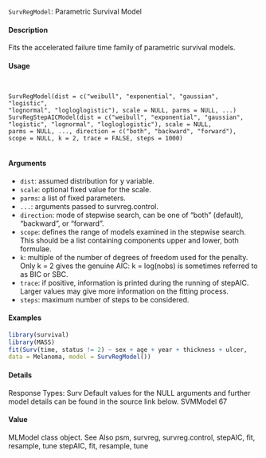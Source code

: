 
``SurvRegModel``:  Parametric Survival Model

#### Description

Fits the accelerated failure time family of parametric survival models.

#### Usage
<pre><code>

SurvRegModel(dist = c("weibull", "exponential", "gaussian", "logistic",
"lognormal", "logloglogistic"), scale = NULL, parms = NULL, ...)
SurvRegStepAICModel(dist = c("weibull", "exponential", "gaussian",
"logistic", "lognormal", "logloglogistic"), scale = NULL,
parms = NULL, ..., direction = c("both", "backward", "forward"),
scope = NULL, k = 2, trace = FALSE, steps = 1000)

</code></pre>

#### Arguments

* ``dist``: assumed distribution for y variable.
* ``scale``: optional fixed value for the scale.
* ``parms``: a list of fixed parameters.
* ``...``: arguments passed to survreg.control.
* ``direction``: mode of stepwise search, can be one of "both" (default), "backward", or "forward".
* ``scope``: defines the range of models examined in the stepwise search. This should be a list containing components upper and lower, both formulae.
* ``k``: multiple of the number of degrees of freedom used for the penalty. Only k = 2 gives the genuine AIC: k = log(nobs) is sometimes referred to as BIC or SBC.
* ``trace``: if positive, information is printed during the running of stepAIC. Larger values may give more information on the fitting process.
* ``steps``:  maximum number of steps to be considered.


#### Examples
```r

library(survival)
library(MASS)
fit(Surv(time, status != 2) ~ sex + age + year + thickness + ulcer,
data = Melanoma, model = SurvRegModel())

```

#### Details
Response Types: Surv
Default values for the NULL arguments and further model details can be found in the source link
below.
SVMModel 67

#### Value

MLModel class object.
See Also
psm, survreg, survreg.control, stepAIC, fit, resample, tune
stepAIC, fit, resample, tune
